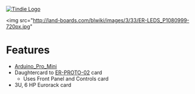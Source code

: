 <a href="https://www.tindie.com/products/land_boards/eurorack-prototyping-card-set-er-proto-02/" ><img src="http://land-boards.com/blwiki/images/5/51/Tindie-mediums.png" alt="Tindie Logo"></img></a>

<img src="http://land-boards.com/blwiki/images/3/33/ER-LEDS_P1080999-720px.jpg"</img>

= Features =

* [[Arduino_Pro_Mini]]
* Daughtercard to [[ER-PROTO-02]] card
** Uses Front Panel and Controls card
* 3U, 6 HP Eurorack card
